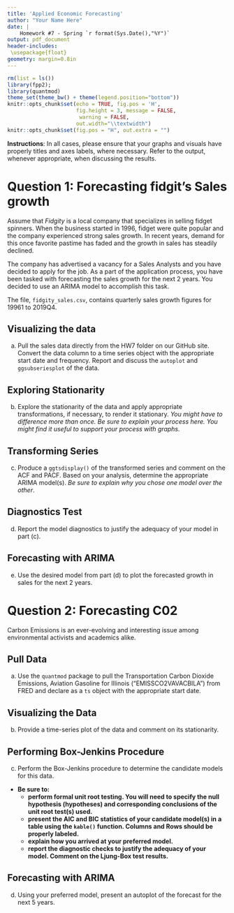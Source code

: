 ---
title: 'Applied Economic Forecasting'
author: "Your Name Here"
date: |
    Homework #7 - Spring `r format(Sys.Date(),"%Y")` 
output: pdf_document
header-includes:
 \usepackage{float}
geometry: margin=0.8in
---

```{r setup, include=FALSE}
rm(list = ls())
library(fpp2);
library(quantmod)
theme_set(theme_bw() + theme(legend.position="bottom"))
knitr::opts_chunk$set(echo = TRUE, fig.pos = 'H', 
                      fig.height = 3, message = FALSE,
                       warning = FALSE, 
                      out.width="\\textwidth") 
knitr::opts_chunk$set(fig.pos = "H", out.extra = "") 
```

**Instructions**: In all cases, please ensure that your graphs and visuals have properly titles and axes labels, where necessary. Refer to the output, whenever appropriate, when discussing the results. 

# Question 1: Forecasting fidgit's Sales growth 

Assume that *Fidgity* is a local company that specializes in selling fidget spinners. When the business started in 1996, fidget were quite popular and the company experienced strong sales growth. In recent years, demand for this once favorite pastime has faded and the growth in sales has steadily declined.

The company has advertised a vacancy for a Sales Analysts and you have decided to apply for the job. As a part of the application process, you have been tasked with forecasting the sales growth for the next 2 years. You decided to use an ARIMA model to accomplish this task.

The file, `fidgity_sales.csv`, contains quarterly sales growth figures for 19961 to 2019Q4.

## Visualizing the data

(a) Pull the sales data directly from the HW7 folder on our GitHub site. Convert the data column to a time series object with the appropriate start date and frequency. Report and discuss the `autoplot` and `ggsubseriesplot` of the data.


## Exploring Stationarity

(b) Explore the stationarity of the data and apply appropriate transformations, if necessary, to render it stationary. *You might have to difference more than once. Be sure to explain your process here. You might find it useful to support your process with graphs.*

## Transforming Series 

(c) Produce a `ggtsdisplay()` of the transformed series and comment on the ACF and PACF. Based on your analysis, determine the appropriate ARIMA model(s). *Be sure to explain why you chose one model over the other*.


## Diagnostics Test

(d) Report the model diagnostics to justify the adequacy of your model in part (c).

## Forecasting with ARIMA

(e) Use the desired model from part (d) to plot the forecasted growth in sales for the next 2 years. 


\newpage

# Question 2: Forecasting C02

Carbon Emissions is an ever-evolving and interesting issue among environmental activists and academics alike. 

## Pull Data

(a) Use the `quantmod` package to pull the Transportation Carbon Dioxide Emissions, Aviation Gasoline for Illinois ("EMISSCO2VAVACBILA") from FRED and declare as a `ts` object with the appropriate start date.


## Visualizing the Data

(b) Provide a time-series plot of the data and comment on its stationarity. 


## Performing Box-Jenkins Procedure

(c) Perform the Box-Jenkins procedure to determine the candidate models for this data. 

- **Be sure to:**
  - **perform formal unit root testing. You will need to specify the null hypothesis (hypotheses) and corresponding conclusions of the unit root test(s) used.**
  - **present the AIC and BIC statistics of your candidate model(s) in a table using the `kable()` function. Columns and Rows should be properly labeled.**
  - **explain how you arrived at your preferred model.**
  - **report the diagnostic checks to justify the adequacy of your model. Comment on the Ljung-Box test results.**
  
  
## Forecasting with ARIMA

(d) Using your preferred model, present an autoplot of the forecast for the next 5 years. 